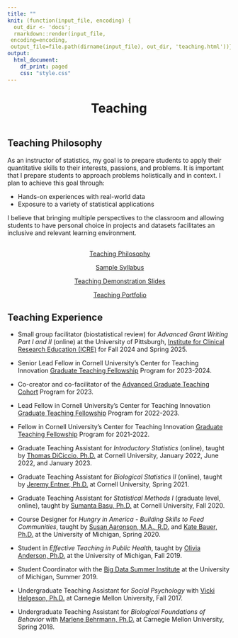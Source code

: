 ```yaml
---
title: ""
knit: (function(input_file, encoding) {
  out_dir <- 'docs';
  rmarkdown::render(input_file,
 encoding=encoding,
 output_file=file.path(dirname(input_file), out_dir, 'teaching.html'))})
output:
  html_document:
    df_print: paged
    css: "style.css"
---
```


<center> <h1>Teaching</h1> </center>

</div>
<div style="margin-bottom:20px;">
</div>

<p style="text-align: center;">
<span style="text-align: center; display: inline-block; color: #4b85d8" class="fa fa-4x fa-chalkboard-teacher" aria-hidden="true"></span>
<span class="my-text"></span>
</p>

</div>
<div style="margin-bottom:20px;">
</div>


## Teaching Philosophy
As an instructor of statistics, my goal is to prepare students to apply their quantitative skills to their interests, passions, and problems. It is important that I prepare students to approach problems holistically and in context. I plan to achieve this goal through: 

- Hands-on experiences with real-world data   
- Exposure to a variety of statistical applications   

I believe that bringing multiple perspectives to the classroom and allowing students to have personal choice in projects and datasets facilitates an inclusive and relevant learning environment.   
    
</div>
<div style="margin-bottom:30px;">
</div>

<p style="text-align: center;">
<span style="text-align: center; display: inline-block;" class="fa fa-2x fa-comment-dots" aria-hidden="true"></span>
<span class="my-text">[Teaching Philosophy](https://raw.github.com/kimhochstedler/documents/master/KAH_Webb_TeachingStatement.pdf)</span>
</p>

<p style="text-align: center;">
<span style="text-align: center; display: inline-block;" class="fa fa-2x fa-pen-clip" aria-hidden="true"></span>
<span class="my-text">[Sample Syllabus](https://raw.github.com/kimhochstedler/documents/master/sample_syllabus.pdf)</span>
</p>

<p style="text-align: center;">
<span style="text-align: center; display: inline-block;" class="fa fa-2x fa-bar-chart" aria-hidden="true"></span>
<span class="my-text">[Teaching Demonstration Slides](https://raw.github.com/kimhochstedler/documents/master/teaching_demo_slides.pptx)</span>
</p>

<p style="text-align: center;">
<span style="text-align: center; display: inline-block;" class="fa fa-2x fa-folder" aria-hidden="true"></span>
<span class="my-text">[Teaching Portfolio](https://kimberlywebb.github.io/teaching_portfolio/)</span>
</p>

</div>
<div style="margin-bottom:30px;">
</div>


## Teaching Experience
- Small group facilitator (biostatistical review) for *Advanced Grant Writing Part I and II* (online) at the University of Pittsburgh, [Institute for Clinical Research Education (ICRE)](https://www.icre.pitt.edu/) for Fall 2024 and Spring 2025.   

- Senior Lead Fellow in Cornell University's Center for Teaching Innovation [Graduate Teaching Fellowship](https://teaching.cornell.edu/cti-graduate-teaching-fellowship) Program for 2023-2024.

- Co-creator and co-facilitator of the [Advanced Graduate Teaching Cohort](https://teaching.cornell.edu/advanced-graduate-teaching-cohort) Program for 2023. 

- Lead Fellow in Cornell University's Center for Teaching Innovation [Graduate Teaching Fellowship](https://teaching.cornell.edu/cti-graduate-teaching-fellowship) Program for 2022-2023.

- Fellow in Cornell University's Center for Teaching Innovation [Graduate Teaching Fellowship](https://teaching.cornell.edu/cti-graduate-teaching-fellowship) Program for 2021-2022.

- Graduate Teaching Assistant for *Introductory Statistics* (online), taught by [Thomas DiCiccio, Ph.D.](https://www.ilr.cornell.edu/people/thomas-diciccio) at Cornell University, January 2022, June 2022, and January 2023.

- Graduate Teaching Assistant for *Biological Statistics II* (online), taught by [Jeremy Entner, Ph.D.](https://stat.cornell.edu/people/faculty/jeremy-entner) at Cornell University, Spring 2021.

- Graduate Teaching Assistant for *Statistical Methods I* (graduate level, online), taught by [Sumanta Basu, Ph.D.](http://faculty.bscb.cornell.edu/~basu/) at Cornell University, Fall 2020.

- Course Designer for *Hungry in America - Building Skills to Feed Communities*, taught by [Susan Aaronson, M.A., R.D.](https://sph.umich.edu/faculty-profiles/aaronson-susan.html) and [Kate Bauer, Ph.D.](https://sph.umich.edu/faculty-profiles/bauer-kate.html) at the University of Michigan, Spring 2020.    

- Student in *Effective Teaching in Public Health*, taught by [Olivia Anderson, Ph.D.](https://sph.umich.edu/faculty-profiles/anderson-olivia.html) at the University of Michigan, Fall 2019.

- Student Coordinator with the [Big Data Summer Institute](https://sph.umich.edu/bdsi/about/index.html) at the University of Michigan, Summer 2019.

- Undergraduate Teaching Assistant for *Social Psychology* with [Vicki Helgeson, Ph.D.](https://www.cmu.edu/dietrich/psychology/people/core-training-faculty/helgeson-vicki.html) at Carnegie Mellon University, Fall 2017. 

- Undergraduate Teaching Assistant for *Biological Foundations of Behavior* with [Marlene Behrmann, Ph.D.](https://www.cmu.edu/dietrich/psychology/people/core-training-faculty/behrmann-marlene.html) at Carnegie Mellon University, Spring 2018.